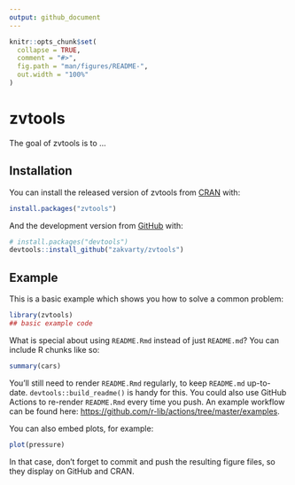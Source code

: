 ```yaml
---
output: github_document
---
```


<!-- README.md is generated from README.Rmd. Please edit that file -->

```r
knitr::opts_chunk$set(
  collapse = TRUE,
  comment = "#>",
  fig.path = "man/figures/README-",
  out.width = "100%"
)
```

# zvtools

<!-- badges: start -->
<!-- badges: end -->

The goal of zvtools is to ...

## Installation

You can install the released version of zvtools from [CRAN](https://CRAN.R-project.org) with:

``` r
install.packages("zvtools")
```

And the development version from [GitHub](https://github.com/) with:

``` r
# install.packages("devtools")
devtools::install_github("zakvarty/zvtools")
```
## Example

This is a basic example which shows you how to solve a common problem:

```r
library(zvtools)
## basic example code
```

What is special about using `README.Rmd` instead of just `README.md`? You can include R chunks like so:

```r
summary(cars)
```

You'll still need to render `README.Rmd` regularly, to keep `README.md` up-to-date. `devtools::build_readme()` is handy for this. You could also use GitHub Actions to re-render `README.Rmd` every time you push. An example workflow can be found here: <https://github.com/r-lib/actions/tree/master/examples>.

You can also embed plots, for example:

```r
plot(pressure)
```

In that case, don't forget to commit and push the resulting figure files, so they display on GitHub and CRAN.
